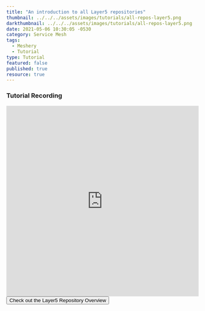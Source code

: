 ```yaml
---
title: "An introduction to all Layer5 repositories"
thumbnail: ../../../assets/images/tutorials/all-repos-layer5.png
darkthumbnail: ../../../assets/images/tutorials/all-repos-layer5.png
date: 2021-05-06 10:30:05 -0530
category: Service Mesh
tags: 
  - Meshery
  - Tutorial
type: Tutorial
featured: false
published: true
resource: true
---
```



<ResourcesWrapper> 

<h3> Tutorial Recording </h3>
<iframe className="iframe" src="https://www.youtube.com/embed/Yu03slXrdS0" loading="lazy"
frameBorder="0" allow="accelerometer; autoplay; encrypted-media; gyroscope; picture-in-picture"allowFullScreen width="100%" height="500">
</iframe>
<div className="Tutorial-btn"> 
<Button primary url="/community/handbook/repository-overview"> Check out the Layer5 Repository Overview </Button>
</div>
     
</ResourcesWrapper>